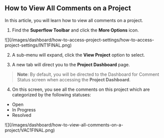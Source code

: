 ## How to View All Comments on a Project

In this article, you will learn how to view all comments on a project.

1. Find the **Superflow Toolbar** and click the **More Options** icon.

<Frame>
![](/images/dashboard/how-to-access-project-settings/how-to-access-project-settings/INT1FINAL.png)
</Frame>

2. A sub-menu will expand, click the **View Project** option to select.

3. A new tab will direct you to the **Project Dashboard** page.

> **Note**: By default, you will be directed to the Dashboard for Comment Status screen when accessing the **Project Dashboard**.

4. On this screen, you see all the comments on this project which are categorized by the following statuses:
- Open
- In Progress
- Resolved

<Frame>
![](/images/dashboard/how-to-view-all-comments-on-a-project/VAC1FINAL.png)
</Frame>

